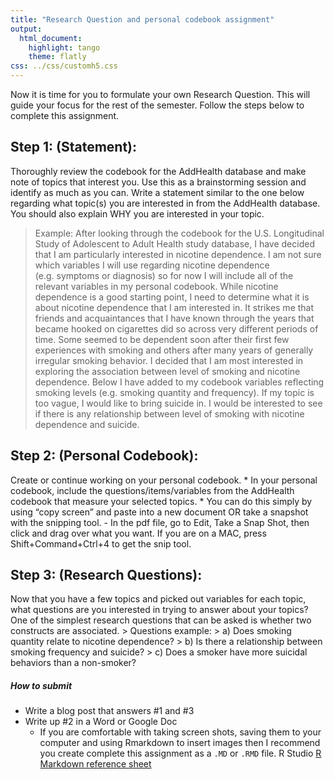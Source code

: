 ```yaml
---
title: "Research Question and personal codebook assignment"
output:
  html_document:
    highlight: tango
    theme: flatly
css: ../css/customh5.css
---
```


Now it is time for you to formulate your own Research Question. This will guide your focus for the rest of the semester. Follow the steps below to complete this assignment.


## Step 1: (Statement): 
Thoroughly review the codebook for the AddHealth database and make note of topics that interest you. Use this as a brainstorming session and identify as much as you can. Write a statement similar to the one below regarding what topic(s) you are interested in from the AddHealth database. You should also explain WHY you are interested in your topic. 

> Example:
After looking through the codebook for the U.S. Longitudinal Study of Adolescent to Adult Health study database, I have decided that I am particularly interested in nicotine dependence. I am not sure which variables I will use regarding nicotine dependence (e.g. symptoms or diagnosis) so for now I will include all of the relevant variables in my personal codebook. While nicotine dependence is a good starting point, I need to determine what it is about nicotine dependence that I am interested in. It strikes me that friends and acquaintances that I have known through the years that became hooked on cigarettes did so across very different periods of time. Some seemed to be dependent soon after their first few experiences with smoking and others after many years of generally irregular smoking behavior. I decided that I am most interested in exploring the association between level of smoking and nicotine dependence. Below I have added to my codebook variables reflecting smoking levels (e.g. smoking quantity and frequency). If my topic is too vague, I would like to bring suicide in. I would be interested to see if there is any relationship between level of smoking with nicotine dependence and suicide.


## Step 2: (Personal Codebook): 
Create or continue working on your personal codebook. 
* In your personal codebook, include the questions/items/variables from the AddHealth codebook that measure your selected topics. 
* You can do this simply by using  “copy screen” and paste into a new document OR take a snapshot with the snipping tool. 
    - In the pdf file, go to Edit, Take a Snap Shot, then click and drag over what you want. If you are on a MAC, press Shift+Command+Ctrl+4 to get the snip tool.

## Step 3: (Research Questions): 
Now that you have a few topics and picked out variables for each topic, what questions are you interested in trying to answer about your topics? One of the simplest research questions that can be asked is whether two constructs are associated.
> Questions example:
> a) Does smoking quantity relate to nicotine dependence?
> b) Is there a relationship between smoking frequency and suicide?
> c) Does a smoker have more suicidal behaviors than a non-smoker?


##### How to submit
* Write a blog post that answers #1 and #3
* Write up #2 in a Word or Google Doc
    - If you are comfortable with taking screen shots, saving them to your computer and using Rmarkdown to insert images then I recommend you create complete this assignment as a `.MD` or `.RMD` file. R Studio [R Markdown reference sheet](https://www.rstudio.com/wp-content/uploads/2015/02/rmarkdown-cheatsheet.pdf)


